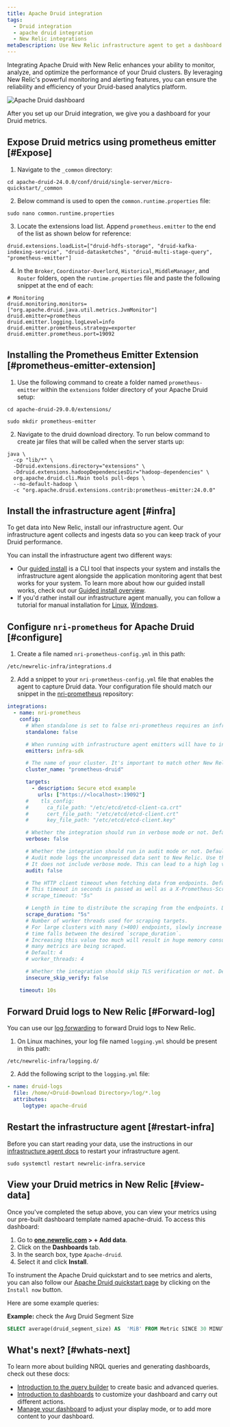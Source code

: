 ```yaml
---
title: Apache Druid integration
tags:
  - Druid integration
  - apache druid integration
  - New Relic integrations
metaDescription: Use New Relic infrastructure agent to get a dashboard with druid metrics.
---
```


Integrating Apache Druid with New Relic enhances your ability to monitor, analyze, and optimize the performance of your Druid clusters. By leveraging New Relic's powerful monitoring and alerting features, you can ensure the reliability and efficiency of your Druid-based analytics platform.

<img
    title="Apache Druid dashboard"
    alt="Apache Druid dashboard"
    src={infrastructureDruidDashboard}
/>

<figcaption>
After you set up our Druid integration, we give you a dashboard for your Druid metrics.
</figcaption>

## Expose Druid metrics using prometheus emitter [#Expose]
1. Navigate to the `_common` directory:
```shell
cd apache-druid-24.0.0/conf/druid/single-server/micro-quickstart/_common
```
2. Below command is used to open the `common.runtime.properties` file:
```shell
sudo nano common.runtime.properties
```
3. Locate the extensions load list. Append `prometheus.emitter` to the end of the list as shown below for reference:
```shell
druid.extensions.loadList=["druid-hdfs-storage", "druid-kafka-indexing-service", "druid-datasketches", "druid-multi-stage-query", "prometheus-emitter"]
```
4. In the `Broker`, `Coordinator-Overlord`, `Historical`, `MiddleManager`, and `Router` folders, open the `runtime.properties` file and paste the following snippet at the end of each:
```shell
# Monitoring
druid.monitoring.monitors=["org.apache.druid.java.util.metrics.JvmMonitor"]
druid.emitter=prometheus
druid.emitter.logging.logLevel=info
druid.emitter.prometheus.strategy=exporter
druid.emitter.prometheus.port=19092
```

## Installing the Prometheus Emitter Extension [#prometheus-emitter-extension]
1. Use the following command to create a folder named `prometheus-emitter` within the `extensions` folder directory of your Apache Druid setup:
```shell
cd apache-druid-29.0.0/extensions/
```
```shell
sudo mkdir prometheus-emitter
```
2. Navigate to the druid download directory. To run below command to create jar files that will be called when the server starts up:
```shell
java \
  -cp "lib/*" \
  -Ddruid.extensions.directory="extensions" \
  -Ddruid.extensions.hadoopDependenciesDir="hadoop-dependencies" \
  org.apache.druid.cli.Main tools pull-deps \
  --no-default-hadoop \
  -c "org.apache.druid.extensions.contrib:prometheus-emitter:24.0.0"
```

## Install the infrastructure agent [#infra]

To get data into New Relic, install our infrastructure agent. Our infrastructure agent collects and ingests data so you can keep track of your Druid performance.

You can install the infrastructure agent two different ways:

* Our [guided install](https://one.newrelic.com/nr1-core?state=4f81feab-35f7-e97e-9903-52510f8542bd) is a CLI tool that inspects your system and installs the infrastructure agent alongside the application monitoring agent that best works for your system. To learn more about how our guided install works, check out our [Guided install overview](/docs/infrastructure/host-integrations/installation/new-relic-guided-install-overview).
* If you'd rather install our infrastructure agent manually, you can follow a tutorial for manual installation for [Linux](/docs/infrastructure/install-infrastructure-agent/linux-installation/install-infrastructure-monitoring-agent-linux), [Windows](/docs/infrastructure/install-infrastructure-agent/windows-installation/install-infrastructure-monitoring-agent-windows/).

## Configure `nri-prometheus` for Apache Druid [#configure]
1. Create a file named `nri-prometheus-config.yml` in this path:
```shell
/etc/newrelic-infra/integrations.d
```

2. Add a snippet to your `nri-prometheus-config.yml` file that enables the agent to capture Druid data. Your configuration file should match our snippet in the [nri-prometheus](https://github.com/newrelic/nri-prometheus/blob/main/configs/nri-prometheus-config.yml.sample) repository:
```yml
integrations:
  - name: nri-prometheus
    config:
      # When standalone is set to false nri-prometheus requires an infrastructure agent to work and send data. Defaults to true
      standalone: false

      # When running with infrastructure agent emitters will have to include infra-sdk
      emitters: infra-sdk

      # The name of your cluster. It's important to match other New Relic products to relate the data.
      cluster_name: "prometheus-druid"

      targets:
        - description: Secure etcd example
          urls: ["https://<localhost>:19092"]
      #    tls_config:
      #      ca_file_path: "/etc/etcd/etcd-client-ca.crt"
      #      cert_file_path: "/etc/etcd/etcd-client.crt"
      #      key_file_path: "/etc/etcd/etcd-client.key"

      # Whether the integration should run in verbose mode or not. Defaults to false.
      verbose: false

      # Whether the integration should run in audit mode or not. Defaults to false.
      # Audit mode logs the uncompressed data sent to New Relic. Use this to log all data sent.
      # It does not include verbose mode. This can lead to a high log volume, use with care.
      audit: false

      # The HTTP client timeout when fetching data from endpoints. Defaults to "5s" if it is not set.
      # This timeout in seconds is passed as well as a X-Prometheus-Scrape-Timeout-Seconds header to the exporters
      # scrape_timeout: "5s"

      # Length in time to distribute the scraping from the endpoints. Default to "30s" if it is not set.
      scrape_duration: "5s"
      # Number of worker threads used for scraping targets.
      # For large clusters with many (>400) endpoints, slowly increase until scrape
      # time falls between the desired `scrape_duration`.
      # Increasing this value too much will result in huge memory consumption if too
      # many metrics are being scraped.
      # Default: 4
      # worker_threads: 4

      # Whether the integration should skip TLS verification or not. Defaults to false.
      insecure_skip_verify: false

    timeout: 10s
```

## Forward Druid logs to New Relic [#Forward-log]

You can use our [log forwarding](https://docs.newrelic.com/docs/logs/forward-logs/forward-your-logs-using-infrastructure-agent/) to forward Druid logs to New Relic.
1. On Linux machines, your log file named `logging.yml` should be present in this path:
```shell
/etc/newrelic-infra/logging.d/
```
2. Add the following script to the `logging.yml` file:
```yml
- name: druid-logs
  file: /home/<Druid-Download Directory>/log/*.log
  attributes:
     logtype: apache-druid
```

## Restart the infrastructure agent [#restart-infra]

Before you can start reading your data, use the instructions in our [infrastructure agent docs](https://docs.newrelic.com/docs/infrastructure/install-infrastructure-agent/manage-your-agent/start-stop-restart-infrastructure-agent/) to restart your infrastructure agent.
```shell
sudo systemctl restart newrelic-infra.service
```

## View your Druid metrics in New Relic [#view-data]

Once you've completed the setup above, you can view your metrics using our pre-built dashboard template named apache-druid. To access this dashboard:

1. Go to **[one.newrelic.com](https://one.newrelic.com/) > + Add data**.
2.  Click on the **Dashboards** tab.
3.  In the search box, type `Apache-druid`.
4.  Select it and click **Install**.

To instrument the Apache Druid quickstart and to see metrics and alerts, you can also follow our [Apache Druid quickstart page](https://newrelic.com/instant-observability/apache-druid) by clicking on the `Install now` button.

Here are some example queries:

<DoNotTranslate>**Example:**</DoNotTranslate> check the Avg Druid Segment Size
```sql
SELECT average(druid_segment_size) AS  'MiB' FROM Metric SINCE 30 MINUTES AGO
```

## What's next? [#whats-next]

To learn more about building NRQL queries and generating dashboards, check out these docs:

* [Introduction to the query builder](/docs/query-your-data/explore-query-data/query-builder/introduction-query-builder) to create basic and advanced queries.
* [Introduction to dashboards](/docs/query-your-data/explore-query-data/dashboards/introduction-dashboards) to customize your dashboard and carry out different actions.
* [Manage your dashboard](/docs/query-your-data/explore-query-data/dashboards/manage-your-dashboard) to adjust your <InlinePopover type="dashboards" /> display mode, or to add more content to your dashboard.
